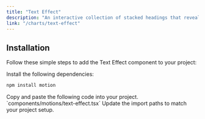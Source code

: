 ```yaml
---
title: "Text Effect"
description: "An interactive collection of stacked headings that reveal individual content sections with a click."
link: "/charts/text-effect"
---
```


<ComponentPreview name="text-effect-demo" />

## Installation

Follow these simple steps to add the Text Effect component to your project:

<Steps>

<Step>
Install the following dependencies:
</Step>

```bash
npm install motion
```

<Step>
    Copy and paste the following code into your project.
`components/motions/text-effect.tsx` 
</Step>

<CollapsibleSource name="text-effect" />

<Step>
     Update the import paths to match your project setup.
</Step>

</Steps>
